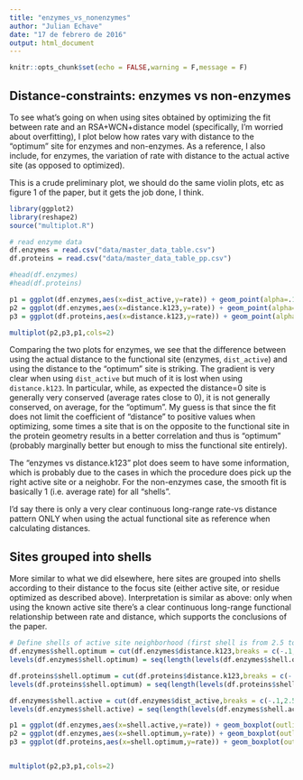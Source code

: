 ```yaml
---
title: "enzymes_vs_nonenzymes"
author: "Julian Echave"
date: "17 de febrero de 2016"
output: html_document
---
```


```r
knitr::opts_chunk$set(echo = FALSE,warning = F,message = F)
```

## Distance-constraints: enzymes vs non-enzymes

To see what's going on when using sites obtained by optimizing the fit between rate and an RSA+WCN+distance model (specifically, I'm worried about overfitting), I plot below how rates vary with distance to the "optimum" site for enzymes and non-enzymes. As a reference, I also include, for enzymes, the variation of rate with distance to the actual active site (as opposed to optimized). 

This is a crude preliminary plot, we should do the same violin plots, etc as figure 1 of the paper, but it gets the job done, I think.



```r
library(ggplot2)
library(reshape2)
source("multiplot.R")

# read enzyme data
df.enzymes = read.csv("data/master_data_table.csv")
df.proteins = read.csv("data/master_data_table_pp.csv")

#head(df.enzymes)
#head(df.proteins)

p1 = ggplot(df.enzymes,aes(x=dist_active,y=rate)) + geom_point(alpha=.1,size=.1) + geom_smooth() + coord_cartesian(ylim=c(0,2)) + xlim(0,40) + ggtitle("enzymes")
p2 = ggplot(df.enzymes,aes(x=distance.k123,y=rate)) + geom_point(alpha=.1,size=.1) + geom_smooth() + coord_cartesian(ylim=c(0,2)) + xlim(0,40) + ggtitle("enzymes")
p3 = ggplot(df.proteins,aes(x=distance.k123,y=rate)) + geom_point(alpha=.1,size=.1) + geom_smooth() + coord_cartesian(ylim=c(0,2)) + xlim(0,40) + ggtitle("non_enzymes")

multiplot(p2,p3,p1,cols=2)

```

Comparing the two plots for enzymes, we see that the difference between using the actual distance to the functional site (enzymes, `dist_active`) and using the distance to the "optimum" site is striking. The gradient is very clear when using `dist_active` but much of it is lost when using `distance.k123`. In particular, while, as expected the distance=0 site is generally very conserved (average rates close to 0), it is not generally conserved, on average, for the "optimum". My guess is that since the fit does not limit the coefficient of "distance" to positive values when optimizing, some times a site that is on the opposite to the functional site in the protein geometry results in a better correlation and thus is "optimum" (probably marginally better but enough to miss the functional site entirely). 

The "enzymes vs distance.k123" plot does seem to have some information, which is probably due to the cases in which the procedure does pick up the right active site or a neighobr. For the non-enzymes case, the smooth fit is basically 1 (i.e. average rate) for all "shells".

I'd say there is only a very clear continuous long-range rate-vs distance pattern ONLY when using the actual functional site as reference when calculating distances.

## Sites grouped into shells
More similar to what we did elsewhere, here sites are grouped into shells according to their distance to the focus site (either active site, or residue optimized as described above).
Interpretation is similar as above: only when using the known active site there's a clear continuous long-range functional relationship between rate and distance, which supports the conclusions of the paper.

```r
# Define shells of active site neighborhood (first shell is from 2.5 to 7.5, second from 7.5 to 12.5, etc)
df.enzymes$shell.optimum = cut(df.enzymes$distance.k123,breaks = c(-.1,2.5,7.5,12.5,17.5,22.5,27.5,32.5,37.5,42.5,47.5,52.5,max(df.enzymes$distance.k123)))
levels(df.enzymes$shell.optimum) = seq(length(levels(df.enzymes$shell.optimum)))-1 # rename shell levels

df.proteins$shell.optimum = cut(df.proteins$distance.k123,breaks = c(-.1,2.5,7.5,12.5,17.5,22.5,27.5,32.5,37.5,42.5,47.5,52.5,max(df.proteins$distance.k123)))
levels(df.proteins$shell.optimum) = seq(length(levels(df.proteins$shell.optimum)))-1 # rename shell levels

df.enzymes$shell.active = cut(df.enzymes$dist_active,breaks = c(-.1,2.5,7.5,12.5,17.5,22.5,27.5,32.5,37.5,42.5,47.5,52.5,max(df.enzymes$dist_active)))
levels(df.enzymes$shell.active) = seq(length(levels(df.enzymes$shell.active)))-1 # rename shell levels

p1 = ggplot(df.enzymes,aes(x=shell.active,y=rate)) + geom_boxplot(outlier.shape = NA) + coord_cartesian(ylim=c(0,4.5)) + ggtitle("enzymes")
p2 = ggplot(df.enzymes,aes(x=shell.optimum,y=rate)) + geom_boxplot(outlier.shape = NA) + coord_cartesian(ylim=c(0,4.5)) + ggtitle("enzymes")
p3 = ggplot(df.proteins,aes(x=shell.optimum,y=rate)) + geom_boxplot(outlier.shape = NA) + coord_cartesian(ylim=c(0,4.5)) + ggtitle("non-enzymes")


multiplot(p2,p3,p1,cols=2)

```



